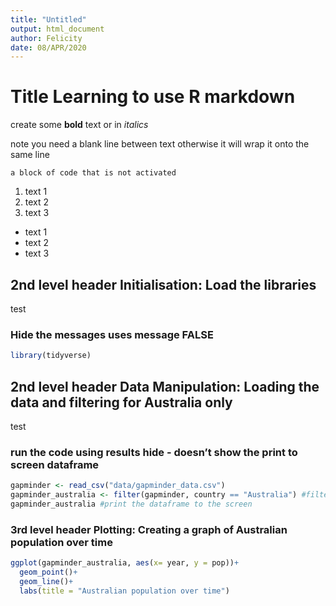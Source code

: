 ```yaml
---
title: "Untitled"
output: html_document
author: Felicity
date: 08/APR/2020
---
```


# Title Learning to use R markdown
create some **bold** text or in _italics_

note you need a blank line between text otherwise it will wrap it onto the same line

```
a block of code that is not activated
```

1. text 1
2. text 2
3. text 3

* text 1
* text 2
* text 3

## 2nd level header Initialisation: Load the libraries

test

### Hide the messages uses message FALSE

```r
library(tidyverse)
```


## 2nd level header Data Manipulation: Loading the data and filtering for Australia only

test

### run the code using results hide - doesn't show the print to screen dataframe

```r

gapminder <- read_csv("data/gapminder_data.csv")
gapminder_australia <- filter(gapminder, country == "Australia") #filter to get the Australian only data
gapminder_australia #print the dataframe to the screen

```

### 3rd level header Plotting: Creating a graph of Australian population over time

```r
ggplot(gapminder_australia, aes(x= year, y = pop))+
  geom_point()+
  geom_line()+
  labs(title = "Australian population over time")
```

